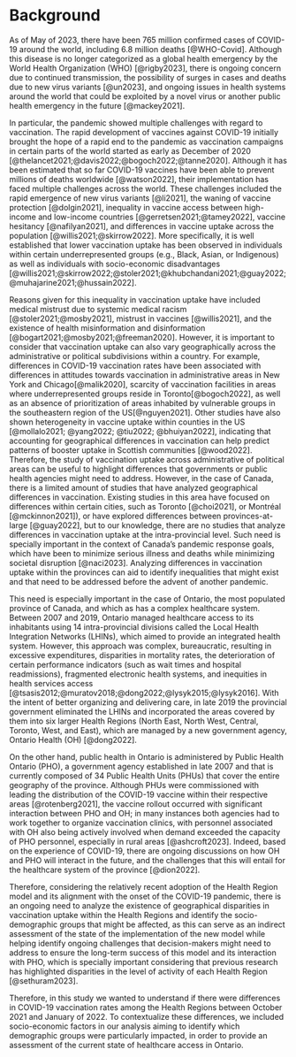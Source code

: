 # Background

As of May of 2023, there have been 765 million confirmed cases of COVID-19 around the world, including 6.8 million deaths [@WHO-Covid]. Although this disease is no longer categorized as a global health emergency by the World Health Organization (WHO) [@rigby2023], there is ongoing concern due to continued transmission, the possibility of surges in cases and deaths due to new virus variants [@un2023], and ongoing issues in health systems around the world that could be exploited by a novel virus or another public health emergency in the future [@mackey2021].

In particular, the pandemic showed multiple challenges with regard to vaccination. The rapid development of vaccines against COVID-19 initially brought the hope of a rapid end to the pandemic as vaccination campaigns in certain parts of the world started as early as December of 2020 [@thelancet2021;@davis2022;@bogoch2022;@tanne2020]. Although it has been estimated that so far COVID-19 vaccines have been able to prevent millions of deaths worldwide [@watson2022], their implementation has faced multiple challenges across the world. These challenges included the rapid emergence of new virus variants [@li2021], the waning of vaccine protection [@dolgin2021], inequality in vaccine access between high-income and low-income countries [@gerretsen2021;@tamey2022], vaccine hesitancy [@nafilyan2021], and differences in vaccine uptake across the population [@willis2021;@skirrow2022]. More specifically, it is well established that lower vaccination uptake has been observed in individuals within certain underrepresented groups (e.g., Black, Asian, or Indigenous) as well as individuals with socio-economic disadvantages [@willis2021;@skirrow2022;@stoler2021;@khubchandani2021;@guay2022;@muhajarine2021;@hussain2022]. 

Reasons given for this inequality in vaccination uptake have included medical mistrust due to systemic medical racism [@stoler2021;@mosby2021], mistrust in vaccines [@willis2021], and the existence of health misinformation and disinformation [@bogart2021;@mosby2021;@freeman2020]. However, it is important to consider that vaccination uptake can also vary geographically across the administrative or political subdivisions within a country. For example, differences in COVID-19 vaccination rates have been associated with differences in attitudes towards vaccination in administrative areas in New York and Chicago[@malik2020], scarcity of vaccination facilities in areas where underrepresented groups reside in Toronto[@bogoch2022], as well as an absence of prioritization of areas inhabited by vulnerable groups in the southeastern region of the US[@nguyen2021]. Other studies have also shown heterogeneity in vaccine uptake within counties in the US [@mollalo2021; @yang2022; @tiu2022; @bhuiyan2022], indicating that accounting for geographical differences in vaccination can help predict patterns of booster uptake in Scottish communities [@wood2022]. Therefore, the study of vaccination uptake across administrative of political areas can be useful to highlight differences that governments or public health agencies might need to address. However, in the case of Canada, there is a limited amount of studies that have analyzed geographical differences in vaccination. Existing studies in this area have focused on differences within certain cities, such as Toronto [@choi2021], or Montréal [@mckinnon2021]), or have explored differences between provinces-at-large [@guay2022], but to our knowledge, there are no studies that analyze differences in vaccination uptake at the intra-provincial level. Such need is specially important in the context of Canada's pandemic response goals, which have been to minimize serious illness and deaths while minimizing societal disruption [@naci2023]. Analyzing differences in vaccination uptake within the provinces can aid to identify inequalities that might exist and that need to be addressed before the advent of another pandemic.

This need is especially important in the case of Ontario, the most populated province of Canada, and which as has a complex healthcare system. Between 2007 and 2019, Ontario managed healthcare access to its inhabitants using 14 intra-provincial divisions called the Local Health Integration Networks (LHINs), which aimed to provide an integrated health system. However, this approach was complex, bureaucratic, resulting in excessive expenditures, disparities in mortality rates, the deterioration of certain performance indicators (such as wait times and hospital readmissions), fragmented electronic health systems, and inequities in health services access [@tsasis2012;@muratov2018;@dong2022;@lysyk2015;@lysyk2016]. With the intent of better organizing and delivering care, in late 2019 the provincial government eliminated the LHINs and incorporated the areas covered by them into six larger Health Regions (North East, North West, Central, Toronto, West, and East), which are managed by a new government agency, Ontario Health (OH) [@dong2022]. 

On the other hand, public health in Ontario is administered by Public Health Ontario (PHO), a government agency established in late 2007 and that is currently composed of 34 Public Health Units (PHUs) that cover the entire geography of the province. Although PHUs were commissioned with leading the distribution of the COVID-19 vaccine within their respective areas [@rotenberg2021], the vaccine rollout occurred with significant interaction between PHO and OH; in many instances both agencies had to work together to organize vaccination clinics, with personnel associated with OH also being actively involved when demand exceeded the capacity of PHO personnel, especially in rural areas [@ashcroft2023]. Indeed, based on the experience of COVID-19, there are ongoing discussions on how OH and PHO will interact in the future, and the challenges that this will entail for the healthcare system of the province [@dion2022].

Therefore, considering the relatively recent adoption of the Health Region model and its alignment with the onset of the COVID-19 pandemic, there is an ongoing need to analyze the existence of geographical disparities in vaccination uptake within the Health Regions and identify the socio-demographic groups that might be affected, as this can serve as an indirect assessment of the state of the implementation of the new model while helping identify ongoing challenges that decision-makers might need to address to ensure the long-term  success of this model and its interaction with PHO, which is specially important considering that previous research has highlighted disparities in the level of activity of each Health Region [@sethuram2023].

Therefore, in this study we wanted to understand if there were differences in COVID-19 vaccination rates among the Health Regions between October 2021 and January of 2022. To contextualize these differences, we included socio-economic factors in our analysis aiming to identify which demographic groups were particularly impacted, in order to provide an assessment of the current state of healthcare access in Ontario.
